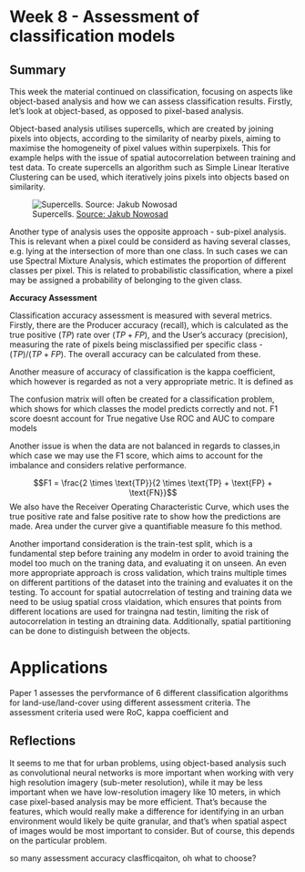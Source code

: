 # Week 8 - Assessment of classification models

## Summary

This week the material continued on classification, focusing on aspects like object-based analysis and how we can assess classification results. Firstly, let's look at object-based, as opposed to pixel-based analysis.

Object-based analysis utilises supercells, which are created by joining pixels into objects, according to the similarity of nearby pixels, aiming to maximise the homogeneity of pixel values within superpixels. This for example helps with the issue of spatial autocorrelation between training and test data. To create supercells an algorithm such as Simple Linear Iterative Clustering can be used, which iteratively joins pixels into objects based on similarity.

![Supercells. [Source: Jakub Nowosad](https://jakubnowosad.com/ogh2021/#5)](res/supercell.png)

Another type of analysis uses the opposite approach - sub-pixel analysis. This is relevant when a pixel could be considerd as having several classes, e.g. lying at the intersection of more than one class. In such cases we can use Spectral Mixture Analysis, which estimates the proportion of different classes per pixel. This is related to probabilistic classification, where a pixel may be assigned a probability of belonging to the given class.

**Accuracy Assessment**

Classification accuracy assessment is measured with several metrics. Firstly, there are the Producer accuracy (recall), which is calculated as the true positive $(TP)$ rate over $(TP + FP)$, and the User's accuracy (precision), measuring the rate of pixels being misclassified per specific class - $(TP)/(TP+FP)$. The overall accuracy can be calculated from these.

Another measure of accuracy of classification is the kappa coefficient, which however is regarded as not a very appropriate metric. It is defined as

The confusion matrix will often be created for a classification problem, which shows for which classes the model predicts correctly and not. F1 score doesnt account for True negative Use ROC and AUC to compare models

Another issue is when the data are not balanced in regards to classes,in which case we may use the F1 score, which aims to account for the imbalance and considers relative performance.

$$F1 = \frac{2 \times \text{TP}}{2 \times \text{TP} + \text{FP} + \text{FN}}$$ We also have the Receiver Operating Characteristic Curve, which uses the true positive rate and false positive rate to show how the predictions are made. Area under the curver give a quantifiable measure fo this method.

Another importand consideration is the train-test split, which is a fundamental step before training any modelm in order to avoid training the model too much on the traning data, and evaluating it on unseen. An even more appropriate approach is cross validation, which trains multiple times on different partitions of the dataset into the training and evaluates it on the testing. To account for spatial autocrrelation of testing and training data we need to be usiug spatial cross vlaidation, which ensures that points from different locations are used for traingna nad testin, limiting the risk of autocorrelation in testing an dtraining data. Additionally, spatial partitioning can be done to distinguish between the objects.

# Applications

Paper 1 assesses the pervformance of 6 different classification algorithms for land-use/land-cover using different assessment criteria. The assessment criteria used were RoC, kappa coefficient and

## Reflections

It seems to me that for urban problems, using object-based analysis such as convolutional neural networks is more important when working with very high resolution imagery (sub-meter resolution), while it may be less important when we have low-resolution imagery like 10 meters, in which case pixel-based analysis may be more efficient. That's because the features, which would really make a difference for identifying in an urban environment would likely be quite granular, and that's when spatial aspect of images would be most important to consider. But of course, this depends on the particular problem.

so many assessment accuracy clasfficqaiton, oh what to choose?

